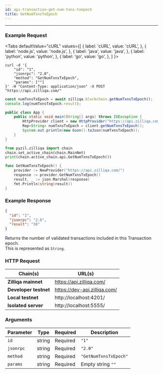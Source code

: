 ```yaml
---
id: api-transaction-get-num-txns-txepoch
title: GetNumTxnsTxEpoch
---
```


---
### Example Request



<Tabs
  defaultValue="cURL"
  values={[
    { label: 'cURL', value: 'cURL', },
    { label: 'node.js', value: 'node.js', },
    { label: 'java', value: 'java', },
    { label: 'python', value: 'python', },
    { label: 'go', value: 'go', },
  ]
}>

<TabItem value="cURL">

```shell
curl -d '{
    "id": "1",
    "jsonrpc": "2.0",
    "method": "GetNumTxnsTxEpoch",
    "params": [""]
}' -H "Content-Type: application/json" -X POST "https://api.zilliqa.com/"
```
</TabItem>
<TabItem value="node.js">

```js
const numTxnsTxEpoch = await zilliqa.blockchain.getNumTxnsTxEpoch();
console.log(numTxnsTxEpoch.result);
```
</TabItem>
<TabItem value="java">

```java
public class App {
    public static void main(String[] args) throws IOException {
        HttpProvider client = new HttpProvider("https://api.zilliqa.com");
        Rep<String> numTxnsTxEpoch = client.getNumTxnsTxEpoch();
        System.out.println(new Gson().toJson(numTxnsTxEpoch));
    }
}
```
</TabItem>

<TabItem value="python">

```python
from pyzil.zilliqa import chain
chain.set_active_chain(chain.MainNet)
print(chain.active_chain.api.GetNumTxnsTxEpoch())
```
</TabItem>

<TabItem value="go">

```go
func GetNumTxnsTxEpoch() {
	provider := NewProvider("https://api.zilliqa.com/")
	response := provider.GetNumTxnsTxEpoch()
	result, _ := json.Marshal(response)
	fmt.Println(string(result))
}
```
</TabItem>
</Tabs>

### Example Response

```json
{
  "id": "1",
  "jsonrpc": "2.0",
  "result": "38"
}
```

Returns the number of validated transactions included in this Transaction epoch. <br/> This is represented as `String`.

### HTTP Request

| Chain(s)              | URL(s)                       |
| --------------------- | ---------------------------- |
| **Zilliqa mainnet**   | https://api.zilliqa.com/     |
| **Developer testnet** | https://dev-api.zilliqa.com/ |
| **Local testnet**     | http://localhost:4201/       |
| **Isolated server**   | http://localhost:5555/       |

### Arguments

| Parameter | Type   | Required | Description           |
| --------- | ------ | -------- | --------------------- |
| `id`      | string | Required | `"1"`                 |
| `jsonrpc` | string | Required | `"2.0"`               |
| `method`  | string | Required | `"GetNumTxnsTxEpoch"` |
| `params`  | string | Required | Empty string `""`     |